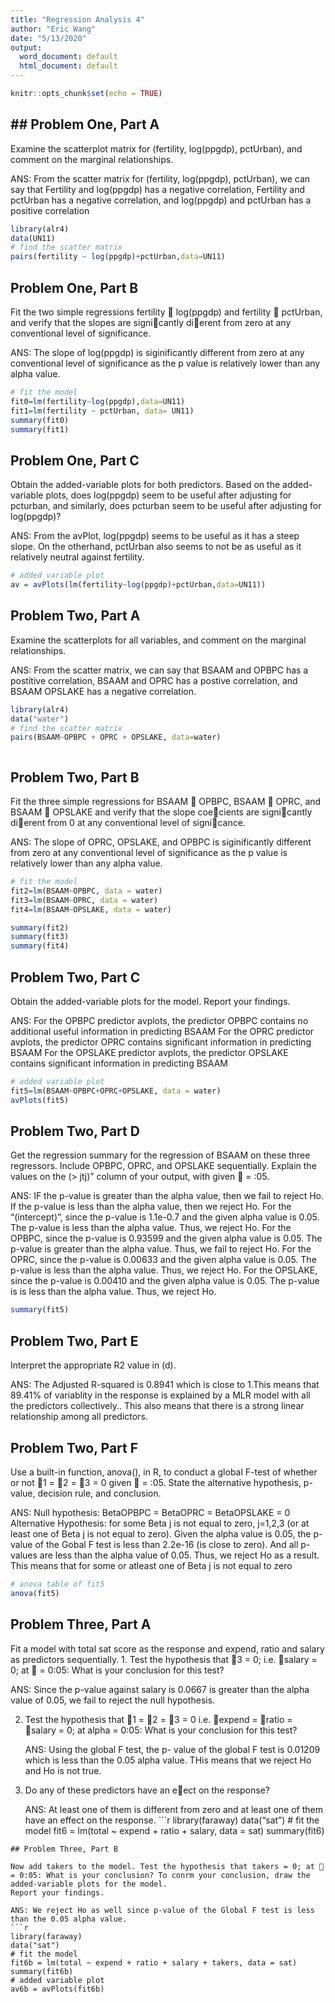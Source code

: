 ```yaml
---
title: "Regression Analysis 4"
author: "Eric Wang"
date: "5/13/2020"
output:
  word_document: default
  html_document: default
---
```


```r
knitr::opts_chunk$set(echo = TRUE)
```

## ## Problem One, Part A

Examine the scatterplot matrix for (fertility, log(ppgdp), pctUrban), and comment on the marginal relationships.

ANS: From the scatter matrix for (fertility, log(ppgdp), pctUrban), we can say that Fertility and log(ppgdp) has a negative correlation, Fertility and pctUrban has a negative correlation, and log(ppgdp) and pctUrban has a positive correlation

```r
library(alr4) 
data(UN11)
# find the scatter matrix
pairs(fertility ~ log(ppgdp)+pctUrban,data=UN11) 

```

## Problem One, Part B

Fit the two simple regressions fertility  log(ppgdp) and fertility  pctUrban, and verify that the slopes are signicantly dierent from zero at any conventional level of significance.

ANS: The slope of log(ppgdp) is siginificantly different from zero at any conventional level of significance as the p value is relatively lower than any alpha value.

```r
# fit the model
fit0=lm(fertility~log(ppgdp),data=UN11)
fit1=lm(fertility ~ pctUrban, data= UN11)
summary(fit0)
summary(fit1)


```
## Problem One, Part C

Obtain the added-variable plots for both predictors. Based on the added-variable plots, does log(ppgdp) seem to be useful after adjusting for pcturban, and similarly, does pcturban seem to be useful after adjusting for log(ppgdp)?

ANS: From the avPlot, log(ppgdp) seems to be useful as it has a steep slope. On the otherhand, pctUrban also seems to not be as useful as it relatively neutral against fertility.

```r
# added variable plot
av = avPlots(lm(fertility~log(ppgdp)+pctUrban,data=UN11))

```
## Problem Two, Part A

Examine the scatterplots for all variables, and comment on the marginal relationships.

ANS: From the scatter matrix, we can say that BSAAM and OPBPC has a postitive correlation, BSAAM and OPRC has a postive correlation, and BSAAM OPSLAKE has a negative correlation.


```r
library(alr4)
data("water")
# find the scatter matrix
pairs(BSAAM~OPBPC + OPRC + OPSLAKE, data=water)



```
## Problem Two, Part B

Fit the three simple regressions for BSAAM  OPBPC, BSAAM  OPRC, and BSAAM  OPSLAKE and verify that the slope coecients are signicantly dierent from 0 at any conventional level of signicance.

ANS: The slope of OPRC, OPSLAKE, and OPBPC is siginificantly different from zero at any conventional level of significance as the p value is relatively lower than any alpha value.

```r
# fit the model
fit2=lm(BSAAM~OPBPC, data = water)
fit3=lm(BSAAM~OPRC, data = water)
fit4=lm(BSAAM~OPSLAKE, data = water)

summary(fit2)
summary(fit3)
summary(fit4)
```
## Problem Two, Part C

Obtain the added-variable plots for the model. Report your findings.

ANS: For the OPBPC predictor avplots, the predictor OPBPC contains no additional useful information in predicting BSAAM
     For the OPRC predictor avplots, the predictor OPRC contains significant information in predicting BSAAM
     For the OPSLAKE predictor avplots, the predictor OPSLAKE contains significant information in predicting BSAAM

```r
# added variable plot
fit5=lm(BSAAM~OPBPC+OPRC+OPSLAKE, data = water)
avPlots(fit5)

```
## Problem Two, Part D

Get the regression summary for the regression of BSAAM on these three regressors. Include OPBPC, OPRC, and OPSLAKE sequentially. Explain the values on the \Pr(> jtj)" column of your output, with given  = :05.

ANS: IF the p-value is greater than the alpha value, then we fail to reject Ho. If the p-value is less than the alpha value, then we reject Ho.
     For the "(intercept)", since the p-value is 1.1e-0.7 and the given alpha value is 0.05. The p-value is less than the alpha value. Thus, we reject Ho.
     For the OPBPC, since the p-value is 0.93599 and the given alpha value is 0.05. The p-value is greater than the alpha value. Thus, we fail to reject Ho.
     For the OPRC, since the p-value is 0.00633 and the given alpha value is 0.05. The p-value is less than the alpha value. Thus, we reject Ho.
     For the OPSLAKE, since the p-value is 0.00410 and the given alpha value is 0.05. The p-value is is less than the alpha value. Thus, we reject Ho.

```r
summary(fit5)

```
## Problem Two, Part E

Interpret the appropriate R2 value in (d).

ANS: The Adjusted R-squared is 0.8941 which is close to 1.This means that 89.41% of variablity in the response is explained by a MLR model with all the predictors collectively.. This also means that there is a strong linear relationship among all predictors.

## Problem Two, Part F

Use a built-in function, anova(), in R, to conduct a global F-test of whether or not
1 = 2 = 3 = 0 given  = :05. State the alternative hypothesis, p-value, decision rule,
and conclusion.

ANS: Null hypothesis: BetaOPBPC = BetaOPRC = BetaOPSLAKE = 0
     Alternative Hypothesis: for some Beta j is not equal to zero, j=1,2,3 (or at least one of Beta j is not equal to zero).
     Given the alpha value is 0.05, the p-value of the Gobal F test is less than 2.2e-16 (is close to zero). And all p-values are less than the alpha value of 0.05. 
     Thus, we reject Ho as a result.
     This means that for some or atleast one of Beta j is not equal to zero

```r
# anova table of fit5
anova(fit5)


```
## Problem Three, Part A

Fit a model with total sat score as the response and expend, ratio and salary as predictors sequentially.
1. Test the hypothesis that 3 = 0; i.e. salary = 0; at  = 0:05: What is your conclusion for this test?

   ANS: Since the p-value against salary is 0.0667 is greater than the alpha value of 0.05, we fail to reject the null hypothesis. 
   
2. Test the hypothesis that 1 = 2 = 3 = 0 i.e. expend = ratio = salary = 0; at alpha = 0:05: What is your conclusion for this test?

   ANS: Using the global F test, the p- value of the global F test is 0.01209 which is less than the 0.05 alpha value. THis means that we reject Ho and Ho is not true. 
   
3. Do any of these predictors have an eect on the response?

   ANS: At least one of them is different from zero and at least one of them have an effect on the response.
```r
library(faraway)
data("sat")
# fit the model
fit6 = lm(total ~ expend + ratio + salary, data = sat)
summary(fit6)

```
## Problem Three, Part B

Now add takers to the model. Test the hypothesis that takers = 0; at  = 0:05: What is your conclusion? To conrm your conclusion, draw the added-variable plots for the model.
Report your findings.

ANS: We reject Ho as well since p-value of the Global F test is less than the 0.05 alpha value.
```r
library(faraway)
data("sat")
# fit the model
fit6b = lm(total ~ expend + ratio + salary + takers, data = sat)
summary(fit6b)
# added variable plot
av6b = avPlots(fit6b)

```
